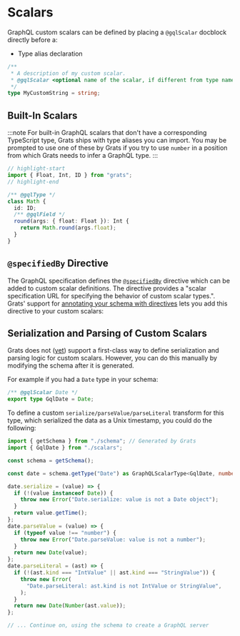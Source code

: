 
# Scalars

GraphQL custom scalars can be defined by placing a `@gqlScalar` docblock directly before a:

- Type alias declaration

```ts
/**
 * A description of my custom scalar.
 * @gqlScalar <optional name of the scalar, if different from type name>
 */
type MyCustomString = string;
```

## Built-In Scalars

:::note
For built-in GraphQL scalars that don't have a corresponding TypeScript type, Grats ships with type aliases you can import. You may be prompted to use one of these by Grats if you try to use `number` in a position from which Grats needs to infer a GraphQL type.
:::

```ts
// highlight-start
import { Float, Int, ID } from "grats";
// highlight-end

/** @gqlType */
class Math {
  id: ID;
  /** @gqlField */
  round(args: { float: Float }): Int {
    return Math.round(args.float);
  }
}
```

## `@specifiedBy` Directive

The GraphQL specification defines the [`@specifiedBy`](https://spec.graphql.org/draft/#sec--specifiedBy) directive which can be added to custom scalar definitions. The directive provides a "scalar specification URL for specifying the behavior of custom scalar types.". Grats' support for [annotating your schema with directives](./12-directive-annotations.mdx) lets you add this directive to your custom scalars:

<GratsCode out={SpecifiedBy} mode="both" />

## Serialization and Parsing of Custom Scalars

Grats does not ([yet](https://github.com/captbaritone/grats/issues/66)) support a first-class way to define serialization and parsing logic for custom scalars. However, you can do this manually by modifying the schema after it is generated.

For example if you had a `Date` type in your schema:

```ts title="scalars.ts"
/** @gqlScalar Date */
export type GqlDate = Date;
```

To define a custom `serialize/parseValue/parseLiteral` transform for this type, which serialized the data as a Unix timestamp, you could do the following:

```ts title="server.ts"
import { getSchema } from "./schema"; // Generated by Grats
import { GqlDate } from "./scalars";

const schema = getSchema();

const date = schema.getType("Date") as GraphQLScalarType<GqlDate, number>;

date.serialize = (value) => {
  if (!(value instanceof Date)) {
    throw new Error("Date.serialize: value is not a Date object");
  }
  return value.getTime();
};
date.parseValue = (value) => {
  if (typeof value !== "number") {
    throw new Error("Date.parseValue: value is not a number");
  }
  return new Date(value);
};
date.parseLiteral = (ast) => {
  if (!(ast.kind === "IntValue" || ast.kind === "StringValue")) {
    throw new Error(
      "Date.parseLiteral: ast.kind is not IntValue or StringValue",
    );
  }
  return new Date(Number(ast.value));
};

// ... Continue on, using the schema to create a GraphQL server
```
